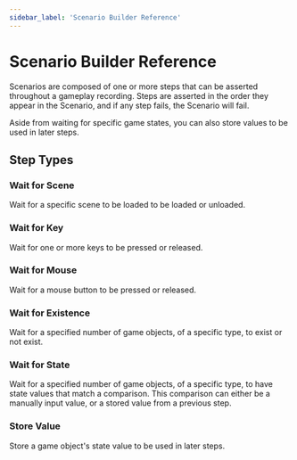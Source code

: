 ```yaml
---
sidebar_label: 'Scenario Builder Reference'
---
```


# Scenario Builder Reference

Scenarios are composed of one or more steps that can be asserted throughout a gameplay recording. Steps are asserted in the order they appear in the Scenario, and if any step fails, the Scenario will fail.

Aside from waiting for specific game states, you can also store values to be used in later steps.

## Step Types

### Wait for Scene

Wait for a specific scene to be loaded to be loaded or unloaded.

### Wait for Key

Wait for one or more keys to be pressed or released.

### Wait for Mouse

Wait for a mouse button to be pressed or released.

### Wait for Existence

Wait for a specified number of game objects, of a specific type, to exist or not exist.

### Wait for State

Wait for a specified number of game objects, of a specific type, to have state values that match a comparison. This comparison can either be a manually input value, or a stored value from a previous step.

### Store Value

Store a game object's state value to be used in later steps.
